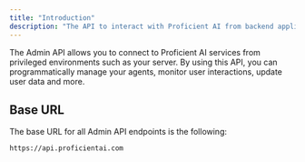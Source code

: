 ```yaml
---
title: "Introduction"
description: "The API to interact with Proficient AI from backend applications"
---
```


The Admin API allows you to connect to Proficient AI services from privileged environments such
as your server. By using this API, you can programmatically manage your agents, monitor user
interactions, update user data and more.

## Base URL

The base URL for all Admin API endpoints is the following:

```
https://api.proficientai.com
```
